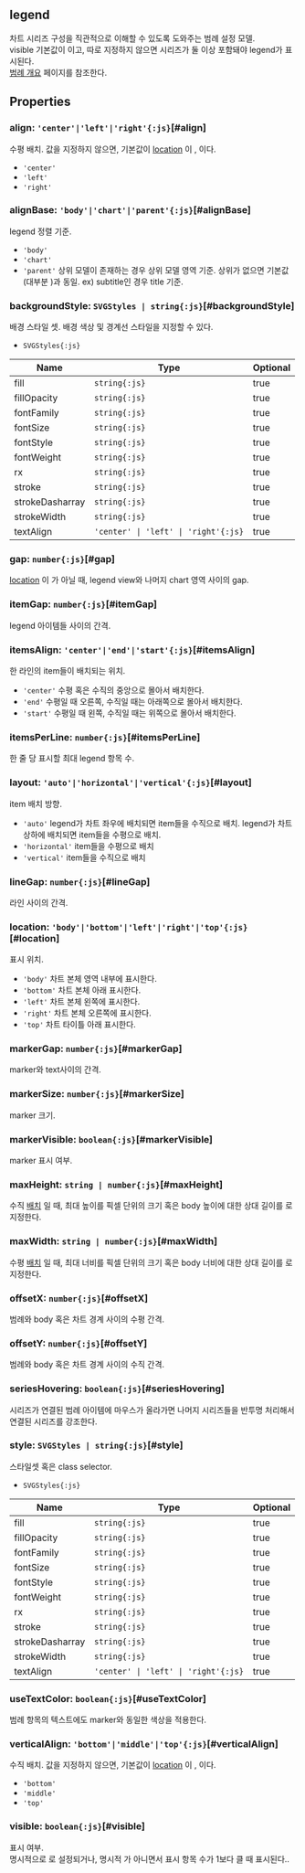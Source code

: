 ## **legend**
차트 시리즈 구성을 직관적으로 이해할 수 있도록 도와주는 범례 설정 모델.<br/>
visible 기본값이 <Content type="keyword" value="undefined"></Content>이고,
따로 지정하지 않으면 시리즈가 둘 이상 포함돼야 legend가 표시된다.<br/> [범례 개요](/guide/legend) 페이지를 참조한다.
## Properties

### align: `'center'|'left'|'right'{:js}`[#align]
수평 배치.
값을 지정하지 않으면, 기본값이 [location](#location) 이 <Content type="expression" value="'body'일 때는 'left'"></Content>,
<Content type="expression" value="'left', 'right'일 때는 'center'"></Content>이다.  
- `'center'` 
- `'left'` 
- `'right'` 

<DefaultValue value="undefined" contents=""></DefaultValue>
### alignBase: `'body'|'chart'|'parent'{:js}`[#alignBase]
legend 정렬 기준.  
- `'body'` 
- `'chart'` 
- `'parent'` 상위 모델이 존재하는 경우 상위 모델 영역 기준.    상위가 없으면 기본값(대부분 <Content type="expression" value="'body'"></Content>)과 동일.  ex) subtitle인 경우 title 기준.

<DefaultValue value="'body'" contents=""></DefaultValue>
### backgroundStyle: `SVGStyles | string{:js}`[#backgroundStyle]
배경 스타일 셋.
배경 색상 및 경계선 스타일을 지정할 수 있다.  
- `SVGStyles{:js}` 

| Name | Type | Optional |  
| ----- | ----- | ----- |  
| fill | `string{:js}` | true |  
| fillOpacity | `string{:js}` | true |  
| fontFamily | `string{:js}` | true |  
| fontSize | `string{:js}` | true |  
| fontStyle | `string{:js}` | true |  
| fontWeight | `string{:js}` | true |  
| rx | `string{:js}` | true |  
| stroke | `string{:js}` | true |  
| strokeDasharray | `string{:js}` | true |  
| strokeWidth | `string{:js}` | true |  
| textAlign | `'center' \| 'left' \| 'right'{:js}` | true |<DefaultValue value="undefined" contents=""></DefaultValue>
### gap: `number{:js}`[#gap]
[location](#location) 이 <Content type="expression" value="'body'"></Content>가 아닐 때,
legend view와 나머지 chart 영역 사이의 gap.  
<DefaultValue value="6" contents=""></DefaultValue>
### itemGap: `number{:js}`[#itemGap]
legend 아이템들 사이의 간격.  
<DefaultValue value="8" contents=""></DefaultValue>
### itemsAlign: `'center'|'end'|'start'{:js}`[#itemsAlign]
한 라인의 item들이 배치되는 위치.  
- `'center'` 수평 혹은 수직의 중앙으로 몰아서 배치한다.
- `'end'` 수평일 때 오른쪽, 수직일 때는 아래쪽으로 몰아서 배치한다.
- `'start'` 수평일 때 왼쪽, 수직일 때는 위쪽으로 몰아서 배치한다.

<DefaultValue value="'center'" contents=""></DefaultValue>
### itemsPerLine: `number{:js}`[#itemsPerLine]
한 줄 당 표시할 최대 legend 항목 수.  
<DefaultValue value="undefined" contents=""></DefaultValue>
### layout: `'auto'|'horizontal'|'vertical'{:js}`[#layout]
item 배치 방향.  
- `'auto'` legend가 차트 좌우에 배치되면 item들을 수직으로 배치.  legend가 차트 상하에 배치되면 item들을 수평으로 배치.
- `'horizontal'` item들을 수평으로 배치
- `'vertical'` item들을 수직으로 배치

<DefaultValue value="'auto'" contents=""></DefaultValue>
### lineGap: `number{:js}`[#lineGap]
라인 사이의 간격.  
<DefaultValue value="4" contents=""></DefaultValue>
### location: `'body'|'bottom'|'left'|'right'|'top'{:js}`[#location]
표시 위치.  
- `'body'` 차트 본체 영역 내부에 표시한다.
- `'bottom'` 차트 본체 아래 표시한다.
- `'left'` 차트 본체 왼쪽에 표시한다.
- `'right'` 차트 본체 오른쪽에 표시한다.
- `'top'` 차트 타이틀 아래 표시한다.

<DefaultValue value="'bottom'" contents=""></DefaultValue>
### markerGap: `number{:js}`[#markerGap]
marker와 text사이의 간격.  
<DefaultValue value="4" contents=""></DefaultValue>
### markerSize: `number{:js}`[#markerSize]
marker 크기.  
<DefaultValue value="10" contents="픽셀."></DefaultValue>
### markerVisible: `boolean{:js}`[#markerVisible]
marker 표시 여부.  
<DefaultValue value="true" contents=""></DefaultValue>
### maxHeight: `string | number{:js}`[#maxHeight]
수직 [배치](#layout) 일 때,
최대 높이를 픽셀 단위의 크기 혹은 body 높이에 대한 상대 길이를 <Content type="expression" value="'%'"></Content>로 지정한다.  
<DefaultValue value="undefined" contents=""></DefaultValue>
### maxWidth: `string | number{:js}`[#maxWidth]
수평 [배치](#layout) 일 때,
최대 너비를 픽셀 단위의 크기 혹은 body 너비에 대한 상대 길이를 <Content type="expression" value="'%'"></Content>로 지정한다.  
<DefaultValue value="undefined" contents=""></DefaultValue>
### offsetX: `number{:js}`[#offsetX]
범례와 body 혹은 차트 경계 사이의 수평 간격.  
<DefaultValue value="0" contents=""></DefaultValue>
### offsetY: `number{:js}`[#offsetY]
범례와 body 혹은 차트 경계 사이의 수직 간격.  
<DefaultValue value="0" contents=""></DefaultValue>
### seriesHovering: `boolean{:js}`[#seriesHovering]
시리즈가 연결된 범례 아이템에 마우스가 올라가면 나머지 시리즈들을 반투명 처리해서 연결된 시리즈를 강조한다.  
<DefaultValue value="true" contents=""></DefaultValue>
### style: `SVGStyles | string{:js}`[#style]
스타일셋 혹은 class selector.  
- `SVGStyles{:js}` 

| Name | Type | Optional |  
| ----- | ----- | ----- |  
| fill | `string{:js}` | true |  
| fillOpacity | `string{:js}` | true |  
| fontFamily | `string{:js}` | true |  
| fontSize | `string{:js}` | true |  
| fontStyle | `string{:js}` | true |  
| fontWeight | `string{:js}` | true |  
| rx | `string{:js}` | true |  
| stroke | `string{:js}` | true |  
| strokeDasharray | `string{:js}` | true |  
| strokeWidth | `string{:js}` | true |  
| textAlign | `'center' \| 'left' \| 'right'{:js}` | true |<DefaultValue value="undefined" contents=""></DefaultValue>
### useTextColor: `boolean{:js}`[#useTextColor]
범례 항목의 텍스트에도 marker와 동일한 색상을 적용한다.  
<DefaultValue value="undefined" contents=""></DefaultValue>
### verticalAlign: `'bottom'|'middle'|'top'{:js}`[#verticalAlign]
수직 배치.
값을 지정하지 않으면, 기본값이 [location](#location) 이 <Content type="expression" value="'body'일 때는 'top'"></Content>,
<Content type="expression" value="'top', 'bottom'일 때는 'middle'"></Content>이다.  
- `'bottom'` 
- `'middle'` 
- `'top'` 

<DefaultValue value="undefined" contents=""></DefaultValue>
### visible: `boolean{:js}`[#visible]
표시 여부.  
명시적으로 <Content type="keyword" value="true"></Content>로 설정되거나, 명시적 <Content type="keyword" value="false"></Content>가 아니면서 표시 항목 수가 1보다 클 때 표시된다..

<FiddleLink label="Legend Visible" href="https:/jsfiddle.net/gh/get/library/pure/realgrid/realchart-demo/tree/master/common/legend-visible"/>  
<DefaultValue value="undefined" contents=""></DefaultValue>